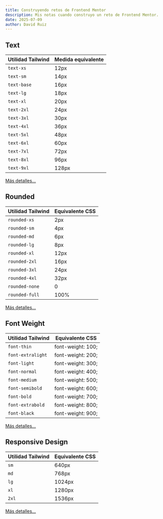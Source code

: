 ```yaml
---
title: Construyendo retos de Frontend Mentor
description: Mis notas cuando construyo un reto de Frontend Mentor.
date: 2025-07-09
author: David Ruiz
---
```


## Text

| Utilidad Tailwind | Medida equivalente |
|-------------------|-----------------|
| `text-xs`   | 12px |
| `text-sm`   | 14px |
| `text-base` | 16px |
| `text-lg`   | 18px |
| `text-xl`   | 20px |
| `text-2xl`  | 24px |
| `text-3xl`  | 30px |
| `text-4xl`  | 36px |
| `text-5xl`  | 48px |
| `text-6xl`  | 60px |
| `text-7xl`  | 72px |
| `text-8xl`  | 96px |
| `text-9xl`  | 128px |

[Más detalles...](https://tailwindcss.com/docs/font-size)

## Rounded

| Utilidad Tailwind | Equivalente CSS |
|-------------------|-----------------|
| `rounded-xs`   | 2px |
| `rounded-sm`   | 4px |
| `rounded-md`   | 6px |
| `rounded-lg`   | 8px |
| `rounded-xl`   | 12px |
| `rounded-2xl`  | 16px |
| `rounded-3xl`  | 24px |
| `rounded-4xl`  | 32px |
| `rounded-none` | 0 |
| `rounded-full` | 100% |

[Más detalles...](https://tailwindcss.com/docs/border-radius)

## Font Weight

| Utilidad Tailwind   | Equivalente CSS     |
|---------------------|---------------------|
| `font-thin`         | font-weight: 100;   |
| `font-extralight`   | font-weight: 200;   |
| `font-light`        | font-weight: 300;   |
| `font-normal`       | font-weight: 400;   |
| `font-medium`       | font-weight: 500;   |
| `font-semibold`     | font-weight: 600;   |
| `font-bold`         | font-weight: 700;   |
| `font-extrabold`    | font-weight: 800;   |
| `font-black`        | font-weight: 900;   |

[Más detalles...](https://tailwindcss.com/docs/font-weight)

## Responsive Design

| Utilidad Tailwind   | Equivalente CSS     |
|---------------------|---------------------|
| `sm`         | 640px   |
| `md`         | 768px   |
| `lg`         | 1024px  |
| `xl`         | 1280px  |
| `2xl`       | 1536px  |

[Más detalles...](https://tailwindcss.com/docs/responsive-design)


##